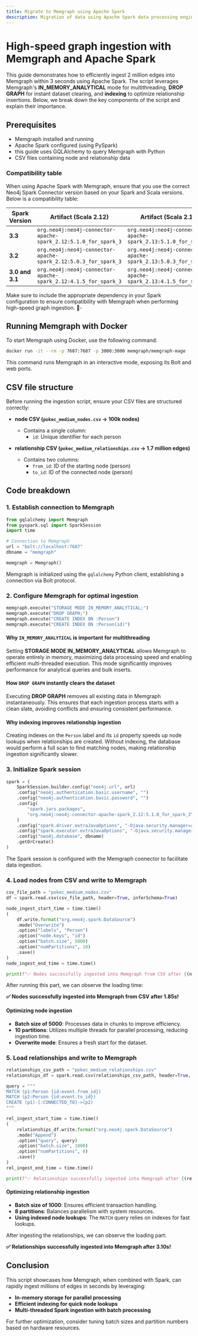 ```yaml
---
title: Migrate to Memgraph using Apache Spark
description: Migration of data using Apache Spark data processing engine.
---
```



# High-speed graph ingestion with Memgraph and Apache Spark

This guide demonstrates how to efficiently ingest 2 million edges into Memgraph within 3 seconds using Apache Spark. 
The script leverages Memgraph's **IN_MEMORY_ANALYTICAL** mode for multithreading, **DROP GRAPH** for instant dataset 
clearing, and **indexing** to optimize relationship insertions. Below, we break down the key components of the script and explain their importance.

## Prerequisites
- Memgraph installed and running
- Apache Spark configured (using PySpark)
- this guide uses GQLAlchemy to query Memgraph with Python
- CSV files containing node and relationship data

### Compatibility table

When using Apache Spark with Memgraph, ensure that you use the correct Neo4j Spark Connector version based on 
your Spark and Scala versions. Below is a compatibility table:

| Spark Version | Artifact (Scala 2.12) | Artifact (Scala 2.13) |
|--------------|-------------------------------------------------|-------------------------------------------------|
| **3.3** | `org.neo4j:neo4j-connector-apache-spark_2.12:5.1.0_for_spark_3` | `org.neo4j:neo4j-connector-apache-spark_2.13:5.1.0_for_spark_3` |
| **3.2** | `org.neo4j:neo4j-connector-apache-spark_2.12:5.0.3_for_spark_3` | `org.neo4j:neo4j-connector-apache-spark_2.13:5.0.3_for_spark_3` |
| **3.0 and 3.1** | `org.neo4j:neo4j-connector-apache-spark_2.12:4.1.5_for_spark_3` | `org.neo4j:neo4j-connector-apache-spark_2.13:4.1.5_for_spark_3` |

Make sure to include the appropriate dependency in your Spark configuration to ensure compatibility with Memgraph when 
performing high-speed graph ingestion. 🚀-

## Running Memgraph with Docker
To start Memgraph using Docker, use the following command:
```sh
docker run -it --rm -p 7687:7687 -p 3000:3000 memgraph/memgraph-mage
```
This command runs Memgraph in an interactive mode, exposing its Bolt and web ports.

## CSV file structure
Before running the ingestion script, ensure your CSV files are structured correctly:
- **node CSV (`pokec_medium_nodes.csv` -> 100k nodes)**
  - Contains a single column:
    - `id`: Unique identifier for each person

- **relationship CSV (`pokec_medium_relationships.csv` -> 1.7 million edges)**
  - Contains two columns:
    - `from_id`: ID of the starting node (person)
    - `to_id`: ID of the connected node (person)

## Code breakdown

### 1. Establish connection to Memgraph
```python
from gqlalchemy import Memgraph
from pyspark.sql import SparkSession
import time

# Connection to Memgraph
url = "bolt://localhost:7687"
dbname = "memgraph"

memgraph = Memgraph()
```
Memgraph is initialized using the `gqlalchemy` Python client, establishing a connection via Bolt protocol.

### 2. Configure Memgraph for optimal ingestion
```python
memgraph.execute("STORAGE MODE IN_MEMORY_ANALYTICAL;")
memgraph.execute("DROP GRAPH;")
memgraph.execute("CREATE INDEX ON :Person")
memgraph.execute("CREATE INDEX ON :Person(id)")
```
#### Why `IN_MEMORY_ANALYTICAL` is important for multithreading
Setting **STORAGE MODE IN_MEMORY_ANALYTICAL** allows Memgraph to operate entirely in memory, maximizing data 
processing speed and enabling efficient multi-threaded execution. This mode significantly improves performance for analytical queries and bulk inserts.

#### How `DROP GRAPH` instantly clears the dataset
Executing **DROP GRAPH** removes all existing data in Memgraph instantaneously. This ensures that each ingestion 
process starts with a clean slate, avoiding conflicts and ensuring consistent performance.

#### Why indexing improves relationship ingestion
Creating indexes on the `Person` label and its `id` property speeds up node lookups when relationships are created.
 Without indexing, the database would perform a full scan to find matching nodes, making relationship ingestion significantly slower.

### 3. Initialize Spark session
```python
spark = (
    SparkSession.builder.config("neo4j.url", url)
    .config("neo4j.authentication.basic.username", "")
    .config("neo4j.authentication.basic.password", "")
    .config(
        "spark.jars.packages",
        "org.neo4j:neo4j-connector-apache-spark_2.12:5.1.0_for_spark_3",
    )
    .config("spark.driver.extraJavaOptions", "-Djava.security.manager=allow")
    .config("spark.executor.extraJavaOptions", "-Djava.security.manager=allow")
    .config("neo4j.database", dbname)
    .getOrCreate()
)
```
The Spark session is configured with the Memgraph connector to facilitate data ingestion.

### 4. Load nodes from CSV and write to Memgraph
```python
csv_file_path = "pokec_medium_nodes.csv"
df = spark.read.csv(csv_file_path, header=True, inferSchema=True)

node_ingest_start_time = time.time()
(
    df.write.format("org.neo4j.spark.DataSource")
    .mode("Overwrite")
    .option("labels", "Person")
    .option("node.keys", "id")
    .option("batch.size", 5000)
    .option("numPartitions", 10)
    .save()
)
node_ingest_end_time = time.time()

print(f"✅ Nodes successfully ingested into Memgraph from CSV after {(node_ingest_end_time - node_ingest_start_time):.2f}s!")
```

After running this part, we can observe the loading time:

**✅ Nodes successfully ingested into Memgraph from CSV after 1.85s!**              

#### Optimizing node ingestion
- **Batch size of 5000**: Processes data in chunks to improve efficiency.
- **10 partitions**: Utilizes multiple threads for parallel processing, reducing ingestion time.
- **Overwrite mode**: Ensures a fresh start for the dataset.

### 5. Load relationships and write to Memgraph
```python
relationships_csv_path = "pokec_medium_relationships.csv"
relationships_df = spark.read.csv(relationships_csv_path, header=True, inferSchema=True)

query = """
MATCH (p1:Person {id:event.from_id})
MATCH (p2:Person {id:event.to_id})
CREATE (p1)-[:CONNECTED_TO]->(p2)
"""

rel_ingest_start_time = time.time()
(
    relationships_df.write.format("org.neo4j.spark.DataSource")
    .mode("Append")
    .option("query", query)
    .option("batch.size", 1000)
    .option("numPartitions", 8)
    .save()
)
rel_ingest_end_time = time.time()

print(f"✅ Relationships successfully ingested into Memgraph after {(rel_ingest_end_time - rel_ingest_start_time):.2f}s!")
```
#### Optimizing relationship ingestion
- **Batch size of 1000**: Ensures efficient transaction handling.
- **8 partitions**: Balances parallelism with system resources.
- **Using indexed node lookups**: The `MATCH` query relies on indexes for fast lookups.

After ingesting the relationships, we can observe the loading part:

**✅ Relationships successfully ingested into Memgraph after 3.10s!**

## Conclusion
This script showcases how Memgraph, when combined with Spark, can rapidly ingest millions of edges in seconds by leveraging:
- **In-memory storage for parallel processing**
- **Efficient indexing for quick node lookups**
- **Multi-threaded Spark ingestion with batch processing**

For further optimization, consider tuning batch sizes and partition numbers based on hardware resources.

<CommunityLinks/>
